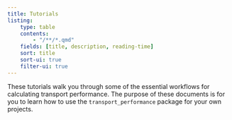 ```yaml
---
title: Tutorials
listing:
    type: table
    contents:
        - "/**/*.qmd"
    fields: [title, description, reading-time]
    sort: title
    sort-ui: true
    filter-ui: true
---
```


These tutorials walk you through some of the essential workflows for calculating transport performance.
The purpose of these documents is for you to learn how to use the `transport_performance` package for your own projects.
